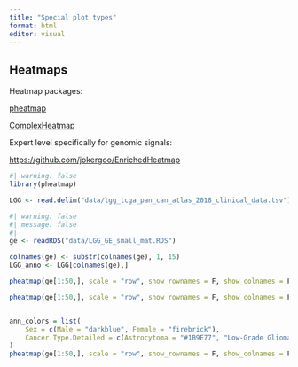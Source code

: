 ```yaml
---
title: "Special plot types"
format: html
editor: visual
---
```


## Heatmaps

Heatmap packages:

[pheatmap](https://cran.r-project.org/web/packages/pheatmap/index.html)

[ComplexHeatmap](https://github.com/jokergoo/ComplexHeatmap)

Expert level specifically for genomic signals:

[https://github.com/jokergoo/EnrichedHeatmap](EnrichedHeatmap)

```r
#| warning: false
library(pheatmap)

LGG <- read.delim("data/lgg_tcga_pan_can_atlas_2018_clinical_data.tsv")
```

```r
#| warning: false
#| message: false
#| 
ge <- readRDS("data/LGG_GE_small_mat.RDS")

colnames(ge) <- substr(colnames(ge), 1, 15)
LGG_anno <- LGG[colnames(ge),]

pheatmap(ge[1:50,], scale = "row", show_rownames = F, show_colnames = F, colorRampPalette(c("navy", "white", "red"))(50))

pheatmap(ge[1:50,], scale = "row", show_rownames = F, show_colnames = F, colorRampPalette(c("navy", "white", "red"))(50), annotation_col = LGG_anno[,c("Sex", "Cancer.Type.Detailed")])


ann_colors = list(
    Sex = c(Male = "darkblue", Female = "firebrick"),
    Cancer.Type.Detailed = c(Astrocytoma = "#1B9E77", "Low-Grade Glioma (NOS)" = "#D95F02", Oligoastrocytoma = "#7570B3", Oligodendroglioma = "#E7298A")
)
pheatmap(ge[1:50,], scale = "row", show_rownames = F, show_colnames = F, colorRampPalette(c("navy", "white", "red"))(50), annotation_col = LGG_anno[,c("Sex", "Cancer.Type.Detailed")], annotation_colors = ann_colors)


```

